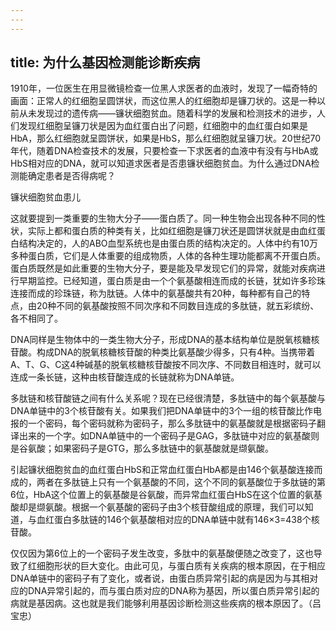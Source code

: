 ```yaml
---
---
---
```

title: 为什么基因检测能诊断疾病
---




1910年，一位医生在用显微镜检查一位黑人求医者的血液时，发现了一幅奇特的画面：正常人的红细胞呈圆饼状，而这位黑人的红细胞却是镰刀状的。这是一种以前从未发现过的遗传病——镰状细胞贫血。随着科学的发展和检测技术的进步，人们发现红细胞呈镰刀状是因为血红蛋白出了问题，红细胞中的血红蛋白如果是HbA，那么红细胞就呈圆饼状，如果是HbS，那么红细胞就呈镰刀状。20世纪70年代，随着DNA检查技术的发展，只要检查一下求医者的血液中有没有与HbA或HbS相对应的DNA，就可以知道求医者是否患镰状细胞贫血。为什么通过DNA检测能确定患者是否得病呢？

镰状细胞贫血患儿



这就要提到一类重要的生物大分子——蛋白质了。同一种生物会出现各种不同的性状，实际上都和蛋白质的种类有关，比如红细胞是镰刀状还是圆饼状就是由血红蛋白结构决定的，人的ABO血型系统也是由蛋白质的结构决定的。人体中约有10万多种蛋白质，它们是人体重要的组成物质，人体的各种生理功能都离不开蛋白质。蛋白质既然是如此重要的生物大分子，要是能及早发现它们的异常，就能对疾病进行早期监控。已经知道，蛋白质是由一个个氨基酸相连而成的长链，犹如许多珍珠连接而成的珍珠链，称为肽链。人体中的氨基酸共有20种，每种都有自己的特点，由20种不同的氨基酸按照不同次序和不同数目连成的多肽链，就五彩缤纷、各不相同了。

DNA同样是生物体中的一类生物大分子，形成DNA的基本结构单位是脱氧核糖核苷酸。构成DNA的脱氧核糖核苷酸的种类比氨基酸少得多，只有4种。当携带着A、T、G、C这4种碱基的脱氧核糖核苷酸按不同次序、不同数目相连时，就可以连成一条长链，这种由核苷酸连成的长链就称为DNA单链。

多肽链和核苷酸链之间有什么关系呢？现在已经很清楚，多肽链中的每个氨基酸与DNA单链中的3个核苷酸有关。如果我们把DNA单链中的3个一组的核苷酸比作电报的一个密码，每个密码就称为密码子，那么多肽链中的氨基酸就是根据密码子翻译出来的一个字。如DNA单链中的一个密码子是GAG，多肽链中对应的氨基酸则是谷氨酸；如果密码子是GTG，那么多肽链中的氨基酸就是缬氨酸。



引起镰状细胞贫血的血红蛋白HbS和正常血红蛋白HbA都是由146个氨基酸连接而成的，两者在多肽链上只有一个氨基酸的不同，这个不同的氨基酸位于多肽链的第6位，HbA这个位置上的氨基酸是谷氨酸，而异常血红蛋白HbS在这个位置的氨基酸却是缬氨酸。根据一个氨基酸的密码子由3个核苷酸组成的原理，我们可以知道，与血红蛋白多肽链的146个氨基酸相对应的DNA单链中就有146×3=438个核苷酸。

仅仅因为第6位上的一个密码子发生改变，多肽中的氨基酸便随之改变了，这也导致了红细胞形状的巨大变化。由此可见，与蛋白质有关疾病的根本原因，在于相应DNA单链中的密码子有了变化，或者说，由蛋白质异常引起的病是因为与其相对应的DNA异常引起的，而与蛋白质对应的DNA称为基因，所以蛋白质异常引起的病就是基因病。这也就是我们能够利用基因诊断检测这些疾病的根本原因了。（吕宝忠）